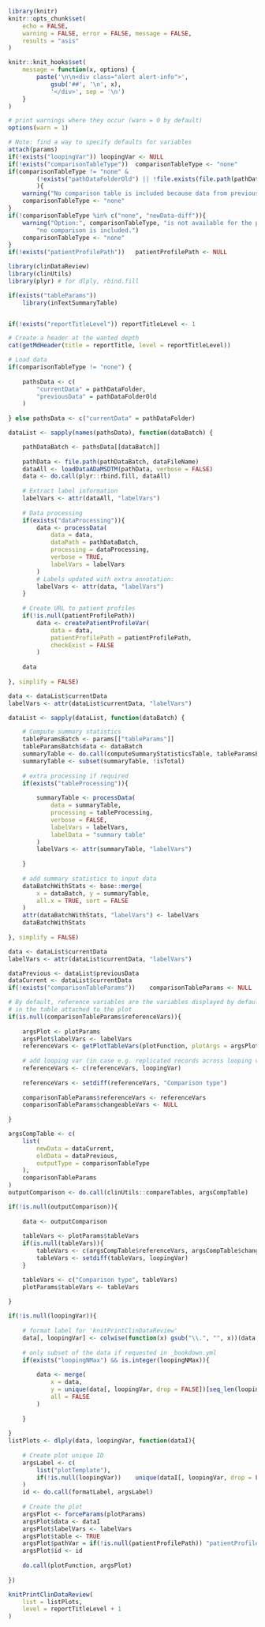 <!--- 
This report create a scatterplot of a dataset and variables of interest.

Input parameters:
 
* Report-specific
- reportTitle: string with report title
- reportTitleLevel: integer with level of the report title, 1 for chapter, 2 for section, ...
- dataFileName: string with name of the file of interest
- dataProcessing (optional): list with parameters for data processing, see ? clinDataReview::processData
- loopingVar (optional): character vector with variables to loop over, a plot will be created for each combination of groups of this variable
- loopingNMax (optional): integer with maximal number of groups to consider (all by default)
- plotFunction: string with name of a plotting function of interest, available in the clinDataReview package
- plotParams: list with plotting parameters passed to the 'plotFunction' function
(excepted: 'data', 'labelVars', 'table', 'pathVar', 'id' and 'verbose')

* General:
- pathDataFolder: string with path to the data folder
- patientProfilePath: string with relative path where patient profiles are stored

-->

```r

library(knitr)
knitr::opts_chunk$set(
	echo = FALSE, 
	warning = FALSE, error = FALSE, message = FALSE, 
	results = "asis"
)

knitr::knit_hooks$set(
	message = function(x, options) {
		paste('\n\n<div class="alert alert-info">',
			gsub('##', '\n', x),
			'</div>', sep = '\n')
	}
)

# print warnings where they occur (warn = 0 by default)
options(warn = 1)

```

```r

# Note: find a way to specify defaults for variables
attach(params)
if(!exists("loopingVar")) loopingVar <- NULL
if(!exists("comparisonTableType"))	comparisonTableType <- "none"
if(comparisonTableType != "none" & 
		(!exists("pathDataFolderOld") || !file.exists(file.path(pathDataFolderOld, dataFileName)))
		){
	warning("No comparison table is included because data from previous batch is not available.")
	comparisonTableType <- "none"
}
if(!comparisonTableType %in% c("none", "newData-diff")){
	warning("Option:", comparisonTableType, "is not available for the plot template",
		"no comparison is included.")
	comparisonTableType <- "none"
}
if(!exists("patientProfilePath"))	patientProfilePath <- NULL

```

```r

library(clinDataReview)
library(clinUtils)
library(plyr) # for dlply, rbind.fill

if(exists("tableParams"))
	library(inTextSummaryTable)

```

```r
```

```r

if(!exists("reportTitleLevel"))	reportTitleLevel <- 1

# Create a header at the wanted depth
cat(getMdHeader(title = reportTitle, level = reportTitleLevel))

```


```r

# Load data
if(comparisonTableType != "none") {
	
	pathsData <- c(
		"currentData" = pathDataFolder,
		"previousData" = pathDataFolderOld
	)	
	
} else pathsData <- c("currentData" = pathDataFolder)

dataList <- sapply(names(pathsData), function(dataBatch) {

	pathDataBatch <- pathsData[[dataBatch]]
			
	pathData <- file.path(pathDataBatch, dataFileName)
	dataAll <- loadDataADaMSDTM(pathData, verbose = FALSE)
	data <- do.call(plyr::rbind.fill, dataAll)
	
	# Extract label information
	labelVars <- attr(dataAll, "labelVars")
	
	# Data processing 
	if(exists("dataProcessing")){
		data <- processData(
			data = data, 
			dataPath = pathDataBatch,
			processing = dataProcessing,
			verbose = TRUE,
			labelVars = labelVars
		)
		# Labels updated with extra annotation:
		labelVars <- attr(data, "labelVars")
	}
	
	# Create URL to patient profiles
	if(!is.null(patientProfilePath))
		data <- createPatientProfileVar(
			data = data, 
			patientProfilePath = patientProfilePath,
			checkExist = FALSE
		)
	
	data
	
}, simplify = FALSE)

data <- dataList$currentData
labelVars <- attr(dataList$currentData, "labelVars")

```

```r
  
dataList <- sapply(dataList, function(dataBatch) {

	# Compute summary statistics
	tableParamsBatch <- params[["tableParams"]]
	tableParamsBatch$data <- dataBatch
	summaryTable <- do.call(computeSummaryStatisticsTable, tableParamsBatch)	
	summaryTable <- subset(summaryTable, !isTotal)
	
	# extra processing if required
	if(exists("tableProcessing")){
		
		summaryTable <- processData(
			data = summaryTable, 
			processing = tableProcessing,
			verbose = FALSE,
			labelVars = labelVars,
			labelData = "summary table"
		)
		labelVars <- attr(summaryTable, "labelVars")
		
	}
	
	# add summary statistics to input data
	dataBatchWithStats <- base::merge(
		x = dataBatch, y = summaryTable, 
		all.x = TRUE, sort = FALSE
	)
	attr(dataBatchWithStats, "labelVars") <- labelVars
	dataBatchWithStats
	
}, simplify = FALSE)

data <- dataList$currentData
labelVars <- attr(dataList$currentData, "labelVars")

```

```r

dataPrevious <- dataList$previousData
dataCurrent <- dataList$currentData
if(!exists("comparisonTableParams"))	comparisonTableParams <- NULL

# By default, reference variables are the variables displayed by default 
# in the table attached to the plot
if(is.null(comparisonTableParams$referenceVars)){
	
	argsPlot <- plotParams
	argsPlot$labelVars <- labelVars
	referenceVars <- getPlotTableVars(plotFunction, plotArgs = argsPlot)
	
	# add looping var (in case e.g. replicated records across looping vars)
	referenceVars <- c(referenceVars, loopingVar)
	
	referenceVars <- setdiff(referenceVars, "Comparison type")
	
	comparisonTableParams$referenceVars <- referenceVars
	comparisonTableParams$changeableVars <- NULL
	
}

argsCompTable <- c(
	list(
		newData = dataCurrent,
		oldData = dataPrevious,
		outputType = comparisonTableType
	),
	comparisonTableParams
)
outputComparison <- do.call(clinUtils::compareTables, argsCompTable)

if(!is.null(outputComparison)){
	
	data <- outputComparison
	
	tableVars <- plotParams$tableVars
	if(is.null(tableVars)){
		tableVars <- c(argsCompTable$referenceVars, argsCompTable$changeableVars)
		tableVars <- setdiff(tableVars, loopingVar)
	}

	tableVars <- c("Comparison type", tableVars)
	plotParams$tableVars <- tableVars
	
}

```

```r

if(!is.null(loopingVar)){
	
	# format label for 'knitPrintClinDataReview'
	data[, loopingVar] <- colwise(function(x) gsub("\\.", "", x))(data[, loopingVar, drop = FALSE])
	
	# only subset of the data if requested in _bookdown.yml
	if(exists("loopingNMax") &&	is.integer(loopingNMax)){
		
		data <- merge(
			x = data,
			y = unique(data[, loopingVar, drop = FALSE])[seq_len(loopingNMax), , drop = FALSE],
			all = FALSE
		)
		
	}
	
}
listPlots <- dlply(data, loopingVar, function(dataI){
			
	# Create plot unique ID
	argsLabel <- c(
		list("plotTemplate"),
		if(!is.null(loopingVar))	unique(dataI[, loopingVar, drop = FALSE])
	)		
	id <- do.call(formatLabel, argsLabel)
	
	# Create the plot
	argsPlot <- forceParams(plotParams)
	argsPlot$data <- dataI
	argsPlot$labelVars <- labelVars
	argsPlot$table <- TRUE
	argsPlot$pathVar = if(!is.null(patientProfilePath))	"patientProfilePath"
	argsPlot$id <- id
	
	do.call(plotFunction, argsPlot)	
	
})

knitPrintClinDataReview(
	list = listPlots,
	level = reportTitleLevel + 1
)

```
